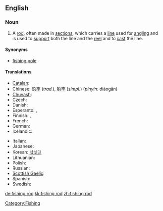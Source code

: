 ==English==
{{wikipedia}}

===Noun===
{{en-noun|sg=[[fishing]] [[rod]]}}

# A [[rod]], often made in [[sections]], which carries a [[line]] used for [[angling]] and is used to [[support]] both the line and the [[reel]] and to [[cast]] the line.

====Synonyms====
* [[fishing pole]]

====Translations====
{{trans-top|rod used for angling}}
* [[Catalan]]: {{t+|ca|canya de pescar|f}}
* Chinese: [[釣竿]] (''trad.''), [[钓竿]] (''simpl.'') (''pinyin:'' diàogān)
* [[Chuvash]]: {{tø|cv|вăлта|sc=Cyrl|xs=Chuvash}}
* Czech: {{t-|cs|rybářský prut|m}}
* Danish: {{t+|da|fiskestang|c}}
* Esperanto: {{t|eo|fiŝkaptado vergo }},  {{t|eo|fiŝvergo}}
* Finnish: {{t-|fi|onkivapa}}, {{t+|fi|vapa}}
* French: {{t+|fr|canne à pêche|f}}
* German: {{t+|de|Angelrute|f}}
* Icelandic: {{t+|is|veiðistöng|f}}
{{trans-mid}}
* Italian: {{t-|it|canna da pesca|f}}
* Japanese: {{t-|ja|釣り竿|tr=tsurizao|sc=Jpan}}
* Korean: [[낚싯대]]
* Lithuanian: {{t+|lt|meškerė|xs=Lithuanian}}
* Polish: {{t+|pl|wędka|f}}
* Russian: {{t+|ru|удочка|sc=Cyrl}}
* [[Scottish Gaelic]]: {{t-|gd|slat-iasgaich|f|xs=Scottish Gaelic}}
* Spanish: {{t+|es|caña de pesca|f}}
* Swedish: {{t+|sv|fiskespö|c}}
{{trans-bottom}}

[[Category:Fishing]]

[[de:fishing rod]]
[[kk:fishing rod]]
[[zh:fishing rod]]